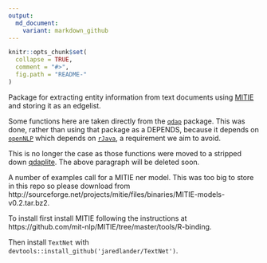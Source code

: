 ```yaml
---
output:
  md_document:
    variant: markdown_github
---
```


<!-- README.md is generated from README.Rmd. Please edit that file -->

```r
knitr::opts_chunk$set(
  collapse = TRUE,
  comment = "#>",
  fig.path = "README-"
)
```

Package for extracting entity information from text documents using [MITIE](https://github.com/mit-nlp/MITIE) and storing it as an edgelist.

Some functions here are taken directly from the [`qdap`](https://github.com/trinker/qdap) package.  This was done, rather than using that package as a DEPENDS, because it depends on [`openNLP`](http://cran.r-project.org/web/packages/openNLP/index.html) which depends on [`rJava`](http://cran.r-project.org/web/packages/rJava/index.html), a requirement we aim to avoid.

This is no longer the case as those functions were moved to a stripped down [qdaplite](https://github.com/jaredlander/qdaplite).  The above paragraph will be deleted soon.

A number of examples call for a MITIE ner model.  This was too big to store in this repo so please download from http://sourceforge.net/projects/mitie/files/binaries/MITIE-models-v0.2.tar.bz2.

To install first install MITIE following the instructions at https://github.com/mit-nlp/MITIE/tree/master/tools/R-binding.

Then install `TextNet` with `devtools::install_github('jaredlander/TextNet')`.
